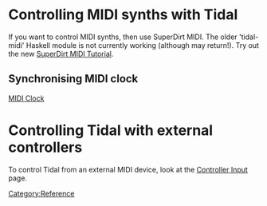 <languages/>
<translate>
= Controlling MIDI synths with Tidal = <!--T:1-->

<!--T:2-->
If you want to control MIDI synths, then use SuperDirt MIDI. The older 'tidal-midi' Haskell module is not currently working (although may return!). Try out the new [[SuperDirt MIDI Tutorial]].

== Synchronising MIDI clock == <!--T:3-->

<!--T:4-->
[[MIDI Clock]]

= Controlling Tidal with external controllers = <!--T:5-->

<!--T:6-->
To control Tidal from an external MIDI device, look at the [[Controller Input]] page.

<!--T:7-->
[[Category:Reference]]
</translate>